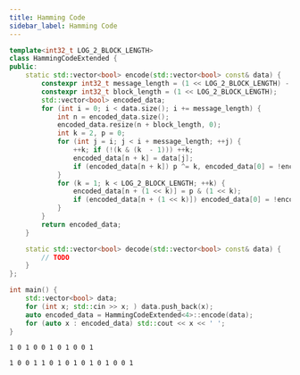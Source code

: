 ```yaml
---
title: Hamming Code
sidebar_label: Hamming Code
---
```




<Tabs>
<TabItem label="Code">

```cpp title="HammingCodeExtended"
template<int32_t LOG_2_BLOCK_LENGTH>
class HammingCodeExtended {
public:
    static std::vector<bool> encode(std::vector<bool> const& data) {
        constexpr int32_t message_length = (1 << LOG_2_BLOCK_LENGTH) - LOG_2_BLOCK_LENGTH - 1;
        constexpr int32_t block_length = (1 << LOG_2_BLOCK_LENGTH);
        std::vector<bool> encoded_data;
        for (int i = 0; i < data.size(); i += message_length) {
            int n = encoded_data.size();
            encoded_data.resize(n + block_length, 0);
            int k = 2, p = 0;
            for (int j = i; j < i + message_length; ++j) {
                ++k; if (!(k & (k  - 1))) ++k;
                encoded_data[n + k] = data[j];
                if (encoded_data[n + k]) p ^= k, encoded_data[0] = !encoded_data[0];
            }
            for (k = 1; k < LOG_2_BLOCK_LENGTH; ++k) {
                encoded_data[n + (1 << k)] = p & (1 << k);
                if (encoded_data[n + (1 << k)]) encoded_data[0] = !encoded_data[0];
            }
        }
        return encoded_data;
    }

    static std::vector<bool> decode(std::vector<bool> const& data) {
        // TODO
    }
};
```

</TabItem>
<TabItem label="Verify">
<div class="verify-tab">
<div class="verify">

```cpp title="Verification"
int main() {
    std::vector<bool> data;
    for (int x; std::cin >> x; ) data.push_back(x);
    auto encoded_data = HammingCodeExtended<4>::encode(data);
    for (auto x : encoded_data) std::cout << x << ' ';
}
```

</div>
<div class="input">

```text title="Input"
1 0 1 0 0 1 0 1 0 0 1
```

</div>
<div class="output">

```text title="Output"
1 0 0 1 1 0 1 0 1 0 1 0 1 0 0 1 
```

</div>
</div>
</TabItem>
</Tabs>






